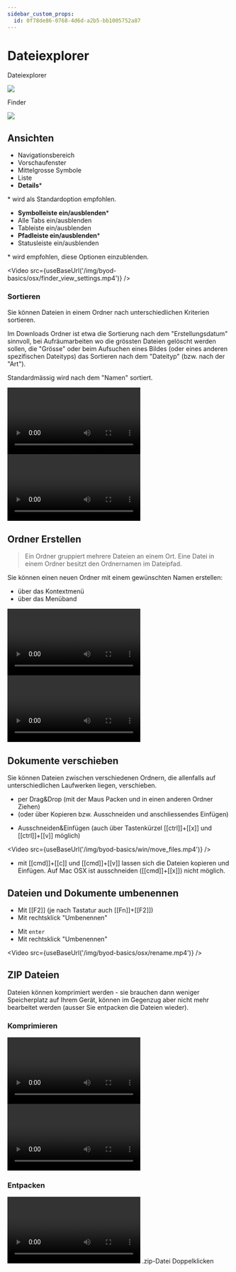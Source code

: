 ```yaml
---
sidebar_custom_props:
  id: 0f78de86-0768-4d6d-a2b5-bb1005752a87
---
```


# Dateiexplorer

<OsTabs>
<TabItem value="win">

Dateiexplorer

![](/img/byod-basics/win-explorer.png)
</TabItem>
<TabItem value="mac">

Finder

![](/img/byod-basics/osx-finder.png)

</TabItem>
</OsTabs>


## Ansichten

<OsTabs>
<TabItem value="win">

- Navigationsbereich
- Vorschaufenster
- Mittelgrosse Symbole
- Liste
- **Details**\*

\* wird als Standardoption empfohlen.

</TabItem>
<TabItem value="mac">

- **Symbolleiste ein/ausblenden**\*
- Alle Tabs ein/ausblenden
- Tableiste ein/ausblenden
- **Pfadleiste ein/ausblenden**\*
- Statusleiste ein/ausblenden

\* wird empfohlen, diese Optionen einzublenden.

<Video src={useBaseUrl('/img/byod-basics/osx/finder_view_settings.mp4')} />
</TabItem>
</OsTabs>

### Sortieren

Sie können Dateien in einem Ordner nach unterschiedlichen Kriterien sortieren.

Im Downloads Ordner ist etwa die Sortierung nach dem "Erstellungsdatum" sinnvoll, bei Aufräumarbeiten wo die grössten Dateien gelöscht werden sollen, die "Grösse" oder beim Aufsuchen eines Bildes (oder eines anderen spezifischen Dateityps) das Sortieren nach dem "Dateityp" (bzw. nach der "Art").

Standardmässig wird nach dem "Namen" sortiert. 

<OsTabs>
<TabItem value="win">
<Video src={useBaseUrl('/img/byod-basics/win/explorer_sort.mp4')} />
</TabItem>
<TabItem value="mac">
<Video src={useBaseUrl('/img/byod-basics/osx/finder_sort.mp4')} />
</TabItem>
</OsTabs>

## Ordner Erstellen

> Ein Ordner gruppiert mehrere Dateien an einem Ort. Eine Datei in einem Ordner besitzt den Ordnernamen im Dateipfad.

Sie können einen neuen Ordner mit einem gewünschten Namen erstellen:
- über das Kontextmenü
- über das Menüband

<OsTabs>
<TabItem value="win">
<Video src={useBaseUrl('/img/byod-basics/win/new_folder.mp4')} />
</TabItem>
<TabItem value="mac">
<Video src={useBaseUrl('/img/byod-basics/osx/new_folder.mp4')} />
</TabItem>
</OsTabs>

## Dokumente verschieben

Sie können Dateien zwischen verschiedenen Ordnern, die allenfalls auf unterschiedlichen Laufwerken liegen, verschieben.

- per Drag&Drop (mit der Maus Packen und in einen anderen Ordner Ziehen)
- (oder über Kopieren bzw. Ausschneiden und anschliessendes Einfügen)

<OsTabs>
<TabItem value="win">

- Ausschneiden&Einfügen (auch über Tastenkürzel [[ctrl]]+[[x]] und [[ctrl]]+[[v]] möglich)

<Video src={useBaseUrl('/img/byod-basics/win/move_files.mp4')} />
</TabItem>
<TabItem value="mac">

- mit [[cmd]]+[[c]] und [[cmd]]+[[v]] lassen sich die Dateien kopieren und Einfügen. Auf Mac OSX ist ausschneiden ([[cmd]]+[[x]]) nicht möglich.
  
</TabItem>
</OsTabs>

## Dateien und Dokumente umbenennen

<OsTabs>
<TabItem value="win">

- Mit [[F2]] (je nach Tastatur auch [[Fn]]+[[F2]])
- Mit rechtsklick "Umbenennen"

</TabItem>
<TabItem value="mac">

- Mit `enter`
- Mit rechtsklick "Umbenennen"

<Video src={useBaseUrl('/img/byod-basics/osx/rename.mp4')} />

</TabItem>
</OsTabs>


## ZIP Dateien

Dateien können komprimiert werden - sie brauchen dann weniger Speicherplatz auf Ihrem Gerät, können im Gegenzug aber nicht mehr bearbeitet werden (ausser Sie entpacken die Dateien wieder).

### Komprimieren

<OsTabs>
<TabItem value="win">
<Video src={useBaseUrl('/img/byod-basics/win/zip.mp4')} />
</TabItem>
<TabItem value="mac">
<Video src={useBaseUrl('/img/byod-basics/osx/zip.mp4')} />
</TabItem>
</OsTabs>

### Entpacken

<OsTabs>
<TabItem value="win">
<Video src={useBaseUrl('/img/byod-basics/win/extract_zip.mp4')} />
</TabItem>
<TabItem value="mac">
.zip-Datei Doppelklicken
</TabItem>
</OsTabs>
